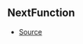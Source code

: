 ## NextFunction



- [Source](https://github.com/Androz2091/discord-player/blob/827d536/packages/discord-player/src/extractors/BaseExtractor.ts#L107)